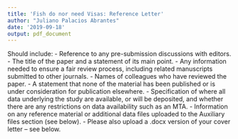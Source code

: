 ```yaml
---
title: 'Fish do nor need Visas: Reference Letter'
author: "Juliano Palacios Abrantes"
date: '2019-09-18'
output: pdf_document
---
```


Should include:
- Reference to any pre-submission discussions with editors.
- The title of the paper and a statement of its main point.
- Any information needed to ensure a fair review process, including related manuscripts submitted to other journals.
- Names of colleagues who have reviewed the paper.
- A statement that none of the material has been published or is under consideration for publication elsewhere.
- Specification of where all data underlying the study are available, or will be deposited, and whether there are any restrictions on data availability such as an MTA.
- Information on any reference material or additional data files uploaded to the Auxiliary files section (see below).
- Please also upload a .docx version of your cover letter – see below.